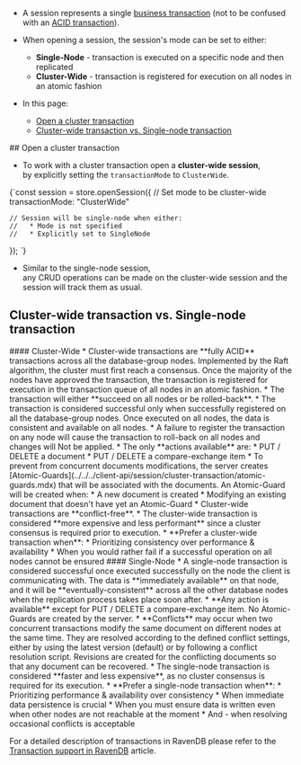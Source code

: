 
<Admonition type="note" title="">

* A session represents a single [business transaction](https://martinfowler.com/eaaCatalog/unitOfWork.html) 
  (not to be confused with an [ACID transaction](../../../client-api/faq/transaction-support.mdx)).

* When opening a session, the session's mode can be set to either:  
    * **Single-Node** - transaction is executed on a specific node and then replicated  
    * **Cluster-Wide** - transaction is registered for execution on all nodes in an atomic fashion  

* In this page:
    * [Open a cluster transaction](../../../client-api/session/cluster-transaction/overview.mdx#open-a-cluster-transaction)
    * [Cluster-wide transaction vs. Single-node transaction](../../../client-api/session/cluster-transaction/overview.mdx#cluster-wide-transaction-vs-single-node-transaction)

</Admonition>
## Open a cluster transaction

* To work with a cluster transaction open a **cluster-wide session**,  
  by explicitly setting the `transactionMode` to `ClusterWide`.

<Tabs groupId='languageSyntax'>
<TabItem value="OpenSession" label="OpenSession">
<CodeBlock language="js">
{`const session = store.openSession({
    // Set mode to be cluster-wide
    transactionMode: "ClusterWide"

    // Session will be single-node when either:
    //   * Mode is not specified
    //   * Explicitly set to SingleNode
});
`}
</CodeBlock>
</TabItem>
</Tabs>

* Similar to the single-node session,  
  any CRUD operations can be made on the cluster-wide session and the session will track them as usual.



## Cluster-wide transaction vs. Single-node transaction

<Admonition type="note" title="">
#### Cluster-Wide
* Cluster-wide transactions are **fully ACID** transactions across all the database-group nodes.  
  Implemented by the Raft algorithm, the cluster must first reach a consensus.  
  Once the majority of the nodes have approved the transaction,  
  the transaction is registered for execution in the transaction queue of all nodes in an atomic fashion.
* The transaction will either **succeed on all nodes or be rolled-back**.
    * The transaction is considered successful only when successfully registered on all the database-group nodes.
      Once executed on all nodes, the data is consistent and available on all nodes.
    * A failure to register the transaction on any node will cause the transaction to roll-back on all nodes and changes will Not be applied.
* The only **actions available** are:
    * PUT / DELETE a document
    * PUT / DELETE a compare-exchange item
* To prevent from concurrent documents modifications,  
  the server creates [Atomic-Guards](../../../client-api/session/cluster-transaction/atomic-guards.mdx) that will be associated with the documents.  
  An Atomic-Guard will be created when:
    * A new document is created
    * Modifying an existing document that doesn't have yet an Atomic-Guard
* Cluster-wide transactions are **conflict-free**.
* The cluster-wide transaction is considered **more expensive and less performant**  
  since a cluster consensus is required prior to execution.
* **Prefer a cluster-wide transaction when**:
    * Prioritizing consistency over performance & availability
    * When you would rather fail if a successful operation on all nodes cannot be ensured

</Admonition>

<Admonition type="note" title="">
#### Single-Node
* A single-node transaction is considered successful once executed successfully on the node the client is communicating with.
  The data is **immediately available** on that node, and it will be **eventually-consistent** across all the other database nodes when the replication process takes place soon after.
* **Any action is available** except for PUT / DELETE a compare-exchange item.  
  No Atomic-Guards are created by the server.
* **Conflicts** may occur when two concurrent transactions modify the same document on different nodes at the same time.
  They are resolved according to the defined conflict settings, either by using the latest version (default) or by following a conflict resolution script.  
  Revisions are created for the conflicting documents so that any document can be recovered.
* The single-node transaction is considered **faster and less expensive**,  
  as no cluster consensus is required for its execution.
* **Prefer a single-node transaction when**:
    * Prioritizing performance & availability over consistency
    * When immediate data persistence is crucial
    * When you must ensure data is written even when other nodes are not reachable at the moment
    * And - when resolving occasional conflicts is acceptable

</Admonition>

<Admonition type="info" title="Transactions in RavenDB" id="transactions-in-ravendb" href="#transactions-in-ravendb">

For a detailed description of transactions in RavenDB please refer to the [Transaction support in RavenDB](../../../client-api/faq/transaction-support.mdx) article.

</Admonition>




